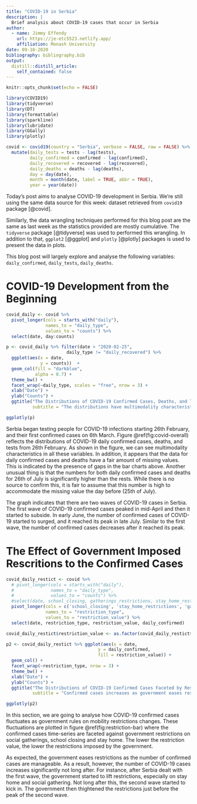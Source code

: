 ```yaml
---
title: "COVID-19 in Serbia"
description: |
  Brief analysis about COVID-19 cases that occur in Serbia
author:
  - name: Jimmy Effendy 
    url: https://je-etc5523.netlify.app/
    affiliation: Monash University
date: 09-18-2020
bibliography: bibliography.bib
output:
  distill::distill_article:
    self_contained: false
---
```


```r
knitr::opts_chunk$set(echo = FALSE)
```

```r
library(COVID19)
library(tidyverse)
library(DT)
library(formattable)
library(sparkline)
library(lubridate)
library(GGally)
library(plotly)
```

```r
covid <- covid19(country = "Serbia", verbose = FALSE, raw = FALSE) %>%
  mutate(daily_tests = tests - lag(tests),
         daily_confirmed = confirmed - lag(confirmed),
         daily_recovered = recovered - lag(recovered),
         daily_deaths = deaths - lag(deaths),
         day = day(date),
         month = month(date, label = TRUE, abbr = TRUE),
         year = year(date))
```

Today's post aims to analyse COVID-19 development in Serbia. We're still using the same data source for this week: dataset retrieved from `covid19` package [@covid].

Similarly, the data wrangling techniques performed for this blog post are the same as last week as the statistics provided are mostly cumulative. The `tidyverse` package [@tidyverse] was used to performed this wrangling. In addition to that, `ggplot2` [@ggplot] and `plotly` [@plotly] packages is used to present the data in plots.

This blog post will largely explore and analyse the following variables: `daily_confirmed`, `daily_tests`, `daily_deaths`.

# COVID-19 Development from the Beginning

```r
covid_daily <- covid %>% 
  pivot_longer(cols = starts_with("daily"),
               names_to = "daily_type",
               values_to = "counts") %>% 
  select(date, day:counts)

p <- covid_daily %>% filter(date > "2020-02-25",
                       daily_type != "daily_recovered") %>% 
  ggplot(aes(x = date,
             y = counts))  +
  geom_col(fill = "darkblue",
           alpha = 0.7) +
  theme_bw() +
  facet_wrap(~daily_type, scales = "free", nrow = 3) +
  xlab("Date") +
  ylab("Counts") +
  ggtitle("The Distributions of COVID-19 Confirmed Cases, Deaths, and Tests",
          subtitle = "The distributions have multimodality characteristics")

ggplotly(p)
```

Serbia began testing people for COVID-19 infections starting 26th February, and their first confirmed cases on 6th March. Figure \@ref(fig:covid-overall) reflects the distributions of COVID-19 daily confirmed cases, deaths, and tests from 26th February. As shown in the figure, we can see multimodality characteristics in all these variables. In addition, it appears that the data for daily confirmed cases and deaths have a fair amount of missing values. This is indicated by the presence of gaps in the bar charts above. Another unusual thing is that the numbers for both daily confirmed cases and deaths for 26th of July is significantly higher than the rests. While there is no source to confirm this, it is fair to assume that this number is high to accommodate the missing value the day before (25th of July).

The graph indicates that there are two waves of COVID-19 cases in Serbia. The first wave of COVID-19 confirmed cases peaked in mid-April and then it started to subside. In early June, the number of confirmed cases of COVID-19 started to surged, and it reached its peak in late July. Similar to the first wave, the number of confirmed cases decreases after it reached its peak.

# The Effect of Government Imposed Rescritions to the Confirmed Cases

```r
covid_daily_restict <- covid %>% 
  # pivot_longer(cols = starts_with("daily"),
  #              names_to = "daily_type",
  #              values_to = "counts") %>% 
  #select(date, school_closing, gatherings_restrictions, stay_home_restrictions, day:counts) %>% 
  pivot_longer(cols = c('school_closing', 'stay_home_restrictions', 'gatherings_restrictions'),
               names_to = "restriction_type",
               values_to = "restriction_value") %>% 
  select(date, restriction_type, restriction_value, daily_confirmed)

covid_daily_restict$restriction_value <- as.factor(covid_daily_restict$restriction_value)
```

```r
p2 <- covid_daily_restict %>% ggplot(aes(x = date,
                                   y = daily_confirmed,
                                   fill = restriction_value)) +
  geom_col() +
  facet_wrap(~restriction_type, nrow = 3) +
  theme_bw() +
  xlab("Date") +
  ylab("Counts") +
  ggtitle("The Distributions of COVID-19 Confirmed Cases Faceted by Restrictions",
          subtitle = "Confirmed cases increases as government eases restrictions")

ggplotly(p2)
```

In this section, we are going to analyse how COVID-19 confirmed cases fluctuates as government rules on mobility restrictions changes. These fluctuations are plotted in figure  \@ref(fig:restriction-bar) where the confirmed cases time-series are faceted against government restrictions on social gatherings, school closing and stay home. The lower the restriction value, the lower the restrictions imposed by the government.

As expected, the government eases restrictions as the number of confirmed cases are manageable. As a result, however, the number of COVID-19 cases increases significantly not long after. For instance, after Serbia dealt with the first wave, the government started to lift restrictions, especially on stay home and social gathering. Not long after this, the second wave started to kick in. The government then thightened the restrictions just before the peak of the second wave.
